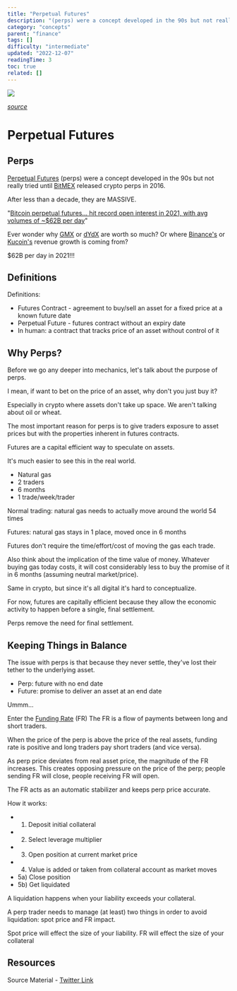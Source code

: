 ```yaml
---
title: "Perpetual Futures"
description: "(perps) were a concept developed in the 90s but not really tried until  released crypto perps in 2016."
category: "concepts"
parent: "finance"
tags: []
difficulty: "intermediate"
updated: "2022-12-07"
readingTime: 3
toc: true
related: []
---
```


![](/images/perps-banner.jpeg)

[*source*](https://lh5.googleusercontent.com/ZYRLGOAvU87oNDMzaJi3QACK22TVBUsUIX02ig-wTAvbkp0LOAGYfKeju0I40GEioVWNUvBBXmeQEcwp74DMevgcCpzig9p3yiPsRMDreYtToHWITnjzxShhwMeVldBK4LbCDnG9GwcqNJYDvUWOzC0)

# Perpetual Futures

## Perps

[Perpetual Futures](https://en.wikipedia.org/wiki/Perpetual_futures) (perps) were a concept developed in the 90s but not really tried until [BitMEX](https://www.bitmex.com/) released crypto perps in 2016.

After less than a decade, they are MASSIVE.

"[Bitcoin perpetual futures... hit record open interest in 2021, with avg volumes of ~$62B per day](https://www.livemint.com/market/cryptocurrency/crypto-exchange-crosstower-introduces-perpetual-futures-trading-11649936286414.html)"

Ever wonder why [GMX](https://gmx.io/#/) or [dYdX](https://dydx.exchange/) are worth so much? Or where [Binance's](https://www.binance.com/en) or [Kucoin's](https://www.kucoin.com/) revenue growth is coming from?

$62B per day in 2021!!!

## Definitions

Definitions: 

*   Futures Contract - agreement to buy/sell an asset for a fixed price at a known future date 
*   Perpetual Future - futures contract without an expiry date 
*   In human: a contract that tracks price of an asset without control of it

## Why Perps?

Before we go any deeper into mechanics, let's talk about the purpose of perps. 

I mean, if want to bet on the price of an asset, why don't you just buy it? 

Especially in crypto where assets don't take up space. We aren't talking about oil or wheat.

The most important reason for perps is to give traders exposure to asset prices but with the properties inherent in futures contracts. 

Futures are a capital efficient way to speculate on assets.

It's much easier to see this in the real world. 

*   Natural gas 
*   2 traders 
*   6 months 
*   1 trade/week/trader 

Normal trading: natural gas needs to actually move around the world 54 times 

Futures: natural gas stays in 1 place, moved once in 6 months

Futures don't require the time/effort/cost of moving the gas each trade. 

Also think about the implication of the time value of money. Whatever buying gas today costs, it will cost considerably less to buy the promise of it in 6 months (assuming neutral market/price).

Same in crypto, but since it's all digital it's hard to conceptualize. 

For now, futures are capitally efficient because they allow the economic activity to happen before a single, final settlement. 

Perps remove the need for final settlement.

## Keeping Things in Balance

The issue with perps is that because they never settle, they've lost their tether to the underlying asset. 

*   Perp: future with no end date 
*   Future: promise to deliver an asset at an end date 

Ummm...

Enter the [Funding Rate](https://medium.com/derivadex/what-is-the-funding-rate-for-perpetual-swaps-a0335c4228a9) (FR) The FR is a flow of payments between long and short traders. 

When the price of the perp is above the price of the real assets, funding rate is positive and long traders pay short traders (and vice versa).

As perp price deviates from real asset price, the magnitude of the FR increases. This creates opposing pressure on the price of the perp; people sending FR will close, people receiving FR will open. 

The FR acts as an automatic stabilizer and keeps perp price accurate.

How it works: 

*   1) Deposit initial collateral 
*   2) Select leverage multiplier 
*   3) Open position at current market price 
*   4) Value is added or taken from collateral account as market moves 
*   5a) Close position 
*   5b) Get liquidated

A liquidation happens when your liability exceeds your collateral. 

A perp trader needs to manage (at least) two things in order to avoid liquidation: spot price and FR impact. 

Spot price will effect the size of your liability. FR will effect the size of your collateral

## Resources

Source Material - [Twitter Link](https://twitter.com/logarithmicrex/status/1526275021718577152)

